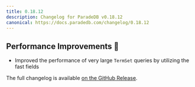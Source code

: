 ```yaml
---
title: 0.18.12
description: Changelog for ParadeDB v0.18.12
canonical: https://docs.paradedb.com/changelog/0.18.12
---
```


## Performance Improvements 🚀

- Improved the performance of very large `TermSet` queries by utilizing the fast fields

The full changelog is available [on the GitHub Release](https://github.com/paradedb/paradedb/releases/tag/v0.18.12).
